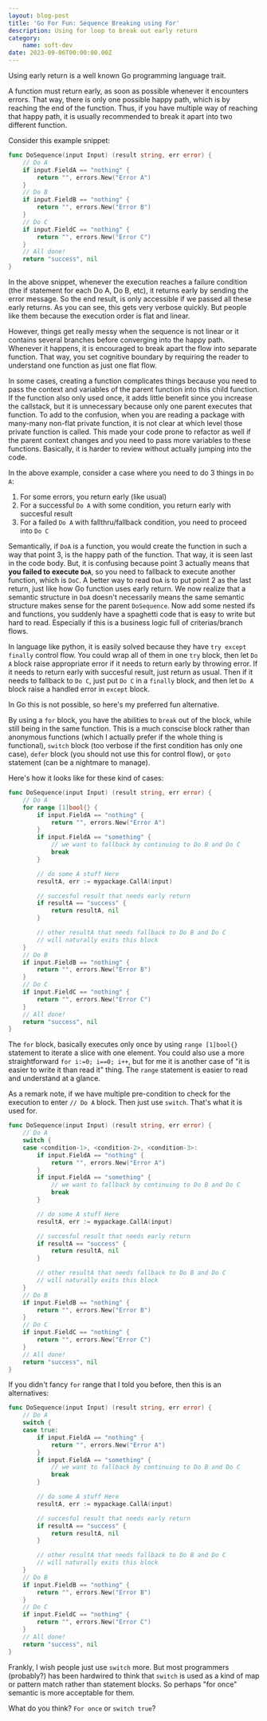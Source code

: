 ```yaml
---
layout: blog-post
title: 'Go For Fun: Sequence Breaking using For'
description: Using for loop to break out early return
category:
    name: soft-dev
date: 2023-09-06T00:00:00.00Z
---
```


Using early return is a well known Go programming language trait.

A function must return early, as soon as possible whenever it encounters errors.
That way, there is only one possible happy path, which is by reaching the end of the function.
Thus, if you have multiple way of reaching that happy path, it is usually recommended to break 
it apart into two different function.

Consider this example snippet:

```go
func DoSequence(input Input) (result string, err error) {
	// Do A
    if input.FieldA == "nothing" {
        return "", errors.New("Error A")
    }
	// Do B
    if input.FieldB == "nothing" {
        return "", errors.New("Error B")
    }
	// Do C
    if input.FieldC == "nothing" {
        return "", errors.New("Error C")
    }
	// All done!
	return "success", nil
}
```

In the above snippet, whenever the execution reaches a failure condition (the if statement for each Do A, Do B, etc),
it returns early by sending the error message. So the end result, is only accessible if we passed all these early returns.
As you can see, this gets very verbose quickly. But people like them because the execution order is flat and linear.

However, things get really messy when the sequence is not linear or it contains several branches before converging 
into the happy path. Whenever it happens, it is encouraged to break apart the flow into separate function. 
That way, you set cognitive boundary by requiring the reader to understand one function as just one flat flow.

In some cases, creating a function complicates things because you need to pass the context and variables of the 
parent function into this child function. If the function also only used once, it adds little benefit since you 
increase the callstack, but it is unnecessary because only one parent executes that function. To add to the confusion,
when you are reading a package with many-many non-flat private function, it is not clear at which level those 
private function is called. This made your code prone to refactor as well if the parent context changes and you need 
to pass more variables to these functions. Basically, it is harder to review without actually jumping into the code.

In the above example, consider a case where you need to do 3 things in `Do A`:

1. For some errors, you return early (like usual)
2. For a successful `Do A` with some condition, you return early with succesful result
3. For a failed `Do A` with fallthru/fallback condition, you need to proceed into `Do C`

Semantically, if `DoA` is a function, you would create the function in such a way that point 3, is the happy path of the function.
That way, it is seen last in the code body. But, it is confusing because point 3 actually means that **you failed to execute `DoA`**,
so you need to fallback to execute another function, which is `DoC`. A better way to read `DoA` is to put point 2 as the last return, 
just like how Go function uses early return. We now realize that a semantic structure in `DoA` doesn't necessarily means 
the same semantic structure makes sense for the parent `DoSequence`. Now add some nested ifs and functions, you suddenly have a spaghetti 
code that is easy to write but hard to read. Especially if this is a business logic full of criterias/branch flows.

In language like python, it is easily solved because they have `try except finally` control flow.
You could wrap all of them in one `try` block, then let `Do A` block raise appropriate error if it needs to return early by throwing error.
If it needs to return early with succesful result, just return as usual.
Then if it needs to fallback to `Do C`, just put `Do C` in a `finally` block, and then let `Do A` block raise a handled error in `except` block.

In Go this is not possible, so here's my preferred fun alternative.

By using a `for` block, you have the abilities to `break` out of the block, while still being in the same function.
This is a much conscise block rather than anonymous functions (which I actually prefer if the whole thing is functional),
`switch` block (too verbose if the first condition has only one case), 
`defer` block (you should not use this for control flow), or `goto` statement (can be a nightmare to manage).

Here's how it looks like for these kind of cases:

```go
func DoSequence(input Input) (result string, err error) {
	// Do A
	for range [1]bool{} {
		if input.FieldA == "nothing" {
			return "", errors.New("Error A")
		}
		if input.FieldA == "something" {
			// we want to fallback by continuing to Do B and Do C
			break
		}

		// do some A stuff Here
		resultA, err := mypackage.CallA(input)

		// succesful result that needs early return
		if resultA == "success" {
			return resultA, nil
		}

		// other resultA that needs fallback to Do B and Do C
		// will naturally exits this block
	}
	// Do B
	if input.FieldB == "nothing" {
		return "", errors.New("Error B")
	}
	// Do C
	if input.FieldC == "nothing" {
		return "", errors.New("Error C")
	}
	// All done!
	return "success", nil
}
```

The `for` block, basically executes only once by using `range [1]bool{}` statement to iterate a slice with one element.
You could also use a more straightforward `for i:=0; i==0; i++`, but for me it is another case of "it is easier to write it than read it" thing.
The `range` statement is easier to read and understand at a glance.

As a remark note, if we have multiple pre-condition to check for the execution to enter `// Do A` block.
Then just use `switch`. That's what it is used for.

```go
func DoSequence(input Input) (result string, err error) {
	// Do A
	switch {
    case <condition-1>, <condition-2>, <condition-3>:
		if input.FieldA == "nothing" {
			return "", errors.New("Error A")
		}
		if input.FieldA == "something" {
			// we want to fallback by continuing to Do B and Do C
			break
		}

		// do some A stuff Here
		resultA, err := mypackage.CallA(input)

		// succesful result that needs early return
		if resultA == "success" {
			return resultA, nil
		}

		// other resultA that needs fallback to Do B and Do C
		// will naturally exits this block
	}
	// Do B
	if input.FieldB == "nothing" {
		return "", errors.New("Error B")
	}
	// Do C
	if input.FieldC == "nothing" {
		return "", errors.New("Error C")
	}
	// All done!
	return "success", nil
}
```

If you didn't fancy `for` range that I told you before, then this is an alternatives:

```go
func DoSequence(input Input) (result string, err error) {
	// Do A
	switch {
    case true:
		if input.FieldA == "nothing" {
			return "", errors.New("Error A")
		}
		if input.FieldA == "something" {
			// we want to fallback by continuing to Do B and Do C
			break
		}

		// do some A stuff Here
		resultA, err := mypackage.CallA(input)

		// succesful result that needs early return
		if resultA == "success" {
			return resultA, nil
		}

		// other resultA that needs fallback to Do B and Do C
		// will naturally exits this block
	}
	// Do B
	if input.FieldB == "nothing" {
		return "", errors.New("Error B")
	}
	// Do C
	if input.FieldC == "nothing" {
		return "", errors.New("Error C")
	}
	// All done!
	return "success", nil
}
```

Frankly, I wish people just use `switch` more. But most programmers (probably?) has been hardwired to think that 
`switch` is used as a kind of map or pattern match rather than statement blocks. 
So perhaps "for once" semantic is more acceptable for them.

What do you think? `For once` or `switch true`?